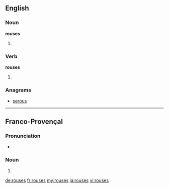 ==English==

===Noun===
'''rouses'''

# {{plural of|rouse}}

===Verb===
'''rouses'''

# {{third-person singular of|rouse}}

===Anagrams===
* [[serous#English|serous]]

----

==Franco-Provençal==

===Pronunciation===
* {{IPA|/ˈruzɛ/|lang=frp}}

===Noun===
{{head|frp|g=f|g2=p}}

# {{plural of|rousa|lang=frp}}

[[de:rouses]]
[[fr:rouses]]
[[my:rouses]]
[[ja:rouses]]
[[vi:rouses]]